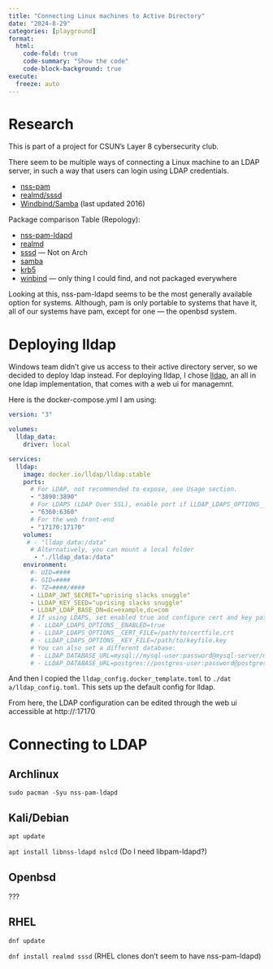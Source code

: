```yaml
---
title: "Connecting Linux machines to Active Directory"
date: "2024-8-29"
categories: [playground]
format:
  html:
    code-fold: true
    code-summary: "Show the code"
    code-block-background: true
execute:
  freeze: auto
---
```


# Research


This is part of a project for CSUN's Layer 8 cybersecurity club. 

There seem to be multiple ways of connecting a Linux machine to an LDAP server, in such a way that users can login using LDAP credentials.

* [nss-pam](https://arthurdejong.org/nss-pam-ldapd/setup)
* [realmd/sssd](https://www.redhat.com/sysadmin/linux-active-directory)
* [Windbind/Samba](https://wiki.debian.org/AuthenticatingLinuxWithActiveDirectory) (last updated 2016)


Package comparison Table (Repology):

* [nss-pam-ldapd](https://repology.org/project/nss-pam-ldapd/versions)
* [realmd](https://repology.org/project/realmd/versions)
* [sssd](https://repology.org/project/sssd/versions) — Not on Arch
* [samba](https://repology.org/project/samba/versions)
* [krb5](https://repology.org/project/krb5/versions)
* [winbind](https://repology.org/project/apmod:auth-ntlm-winbind/versions) — only thing I could find, and not packaged everywhere


Looking at this, nss-pam-ldapd seems to be the most generally available option for systems. Although, pam is only portable to systems that have it, all of our systems have pam, except for one — the openbsd system. 

# Deploying lldap

Windows team didn't give us access to their active directory server, so we decided to deploy ldap instead. For deploying lldap, I chose [lldap](https://github.com/lldap/lldap), an all in one ldap implementation, that comes with a web ui for managemnt. 

Here is the docker-compose.yml I am using:

```.yaml
version: "3"

volumes:
  lldap_data:
    driver: local

services:
  lldap:
    image: docker.io/lldap/lldap:stable
    ports:
      # For LDAP, not recommended to expose, see Usage section.
      - "3890:3890"
      # For LDAPS (LDAP Over SSL), enable port if LLDAP_LDAPS_OPTIONS__ENABLED set true, look env below
      - "6360:6360"
      # For the web front-end
      - "17170:17170"
    volumes:
     # - "lldap_data:/data"
      # Alternatively, you can mount a local folder
       - "./lldap_data:/data"
    environment:
      #- UID=####
      #- GID=####
      #- TZ=####/####
      - LLDAP_JWT_SECRET="uprising slacks snuggle"
      - LLDAP_KEY_SEED="uprising slacks snuggle"
      - LLDAP_LDAP_BASE_DN=dc=example,dc=com
      # If using LDAPS, set enabled true and configure cert and key path
      # - LLDAP_LDAPS_OPTIONS__ENABLED=true
      # - LLDAP_LDAPS_OPTIONS__CERT_FILE=/path/to/certfile.crt
      # - LLDAP_LDAPS_OPTIONS__KEY_FILE=/path/to/keyfile.key        
      # You can also set a different database:
      # - LLDAP_DATABASE_URL=mysql://mysql-user:password@mysql-server/my-database
      # - LLDAP_DATABASE_URL=postgres://postgres-user:password@postgres-server/my-database
```

And then I copied the `lldap_config.docker_template.toml` to `./dat a/lldap_config.toml`. This sets up the default config for lldap.

From here, the LDAP configuration can be edited through the web ui accessible at http://<you-ip>:17170      

# Connecting to LDAP

## Archlinux

`sudo pacman -Syu nss-pam-ldapd`


## Kali/Debian

`apt update`

`apt install libnss-ldapd nslcd` (Do I need libpam-ldapd?)

## Openbsd

???

## RHEL

`dnf update`

`dnf install realmd sssd` (RHEL clones don't seem to have nss-pam-ldapd)